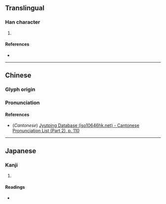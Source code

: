 {{character info/new}}
==Translingual==

===Han character===
{{Han char|rn=61|rad=心|as=11|sn=14|four=|canj=POAH|ids=⿰忄⿱𠂉昜}}

# {{defn|Han|sort=心11}}

====References====
* {{Han ref|kx=0400.010|dkj=11133|dj=0739.210|hdz=42346.070|uh=616F|ud=24943}}

----

==Chinese==
{{zh-forms}}

===Glyph origin===
{{Han etym}}

===Pronunciation===
{{zh-pron
|m=shāng
|c=soeng1
|mc=y
|oc=y
|ma=
|cat=
}}

====References====
* (''Cantonese'') [http://www.iso10646hk.net/jp/document/download.jsp Jyutping Database (iso10646hk.net) - Cantonese Pronunciation List (Part 2), p. 110]

----

==Japanese==

===Kanji===
{{ja-kanji|grade=|rs=心11}}

# {{defn|lang=ja|sort=心11}}

====Readings====
* {{ja-readings|on=[[しょう]] (shō)|kun=[[いたむ]] (itamu)}}